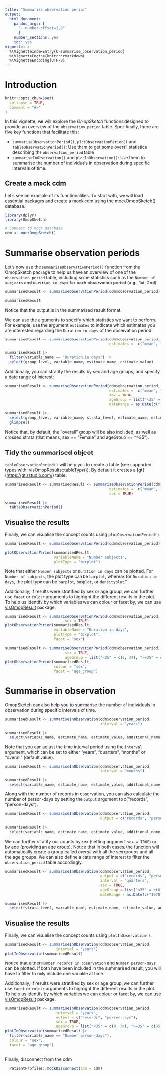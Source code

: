 ```yaml
---
title: "Summarise observation period"
output: 
  html_document:
    pandoc_args: [
      "--number-offset=1,0"
      ]
    number_sections: yes
    toc: yes
vignette: >
  %\VignetteIndexEntry{C-summarise_observation_period}
  %\VignetteEngine{knitr::rmarkdown}
  %\VignetteEncoding{UTF-8}
---
```


# Introduction

```r
knitr::opts_chunk$set(
  collapse = TRUE,
  comment = "#>"
)
```

In this vignette, we will explore the *OmopSketch* functions designed to provide an overview of the `observation_period` table. Specifically, there are five key functions that facilitate this:

-   `summariseObservationPeriod()`, `plotObservationPeriod()` and `tableObservationPeriod()`: Use them to get some overall statistics describing the `observation_period` table
-   `summariseInObservation()` and `plotInObservation()`: Use them to summarise the number of individuals in observation during specific intervals of time.

## Create a mock cdm

Let's see an example of its functionalities. To start with, we will load essential packages and create a mock cdm using the mockOmopSketch() database.

```r
library(dplyr)
library(OmopSketch)

# Connect to mock database
cdm <- mockOmopSketch()
```

# Summarise observation periods

Let's now use the `summariseObservationPeriod()` function from the OmopSketch package to help us have an overview of one of the `observation_period` table, including some statistics such as the `Number uf subjects` and `Duration in days` for each observation period (e.g., 1st, 2nd)

```r
summarisedResult <- summariseObservationPeriod(cdm$observation_period)

summarisedResult 
```

Notice that the output is in the summarised result format.

We can use the arguments to specify which statistics we want to perform. For example, use the argument `estimates` to indicate which estimates you are interested regarding the `Duration in days` of the observation period.

```r
summarisedResult <- summariseObservationPeriod(cdm$observation_period,
                                               estimates =  c("mean", "sd", "q05", "q95"))

summarisedResult |> 
  filter(variable_name == "Duration in days") |>
  select(group_level, variable_name, estimate_name, estimate_value)
```

Additionally, you can stratify the results by sex and age groups, and specify a date range of interest:

```r
summarisedResult <- summariseObservationPeriod(cdm$observation_period,
                                               estimates =  c("mean", "sd", "q05", "q95"),
                                               sex = TRUE,
                                               ageGroup = list("<35" = c(0, 34), ">=35" = c(35, Inf)), 
                                               dateRange = as.Date(c("1970-01-01", "2010-01-01")))

summarisedResult |> 
  select(group_level, variable_name, strata_level, estimate_name, estimate_value) |> 
  glimpse()
```

Notice that, by default, the "overall" group will be also included, as well as crossed strata (that means, sex == "Female" and ageGroup == "\>35").

## Tidy the summarised object

`tableObservationPeriod()` will help you to create a table (see supported types with: visOmopResults::tableType()). By default it creates a [gt] (<https://gt.rstudio.com/>) table.

```r
summarisedResult <- summarisedResult <- summariseObservationPeriod(cdm$observation_period,
                                               estimates =  c("mean", "sd", "q05", "q95"), 
                                               sex = TRUE)

summarisedResult |> 
  tableObservationPeriod()
```

## Visualise the results

Finally, we can visualise the concept counts using `plotObservationPeriod()`.

```r
summarisedResult <- summariseObservationPeriod(cdm$observation_period)  

plotObservationPeriod(summarisedResult, 
                      variableName = "Number subjects",
                      plotType = "barplot")

```

Note that either `Number subjects` or `Duration in days` can be plotted. For `Number of subjects`, the plot type can be `barplot`, whereas for `Duration in days`, the plot type can be `barplot`, `boxplot`, or `densityplot`."

Additionally, if results were stratified by sex or age group, we can further use `facet` or `colour` arguments to highlight the different results in the plot. To help us identify by which variables we can colour or facet by, we can use [visOmopResult](https://darwin-eu.github.io/visOmopResults/) package.

```r
summarisedResult <- summariseObservationPeriod(cdm$observation_period,
                           sex = TRUE)  
plotObservationPeriod(summarisedResult,
                      variableName = "Duration in days",
                      plotType = "boxplot",
                      facet = "sex")

summarisedResult <- summariseObservationPeriod(cdm$observation_period,
                           sex = TRUE,
                           ageGroup = list("<35" = c(0, 34), ">=35" = c(35, Inf))) 
plotObservationPeriod(summarisedResult,
                      colour = "sex", 
                      facet = "age_group")


```

# Summarise in observation

OmopSketch can also help you to summarise the number of individuals in observation during specific intervals of time.

```r
summarisedResult <- summariseInObservation(cdm$observation_period, 
                                           interval = "years")                                        

summarisedResult |>
  select(variable_name, estimate_name, estimate_value, additional_name, additional_level)
```

Note that you can adjust the time interval period using the `interval` argument, which can be set to either "years", "quarters", "months" or "overall" (default value).

```r
summarisedResult <- summariseInObservation(cdm$observation_period, 
                                           interval = "months")                                        

summarisedResult |>
  select(variable_name, estimate_name, estimate_value, additional_name, additional_level)
```

Along with the number of records in observation, you can also calculate the number of person-days by setting the `output` argument to c("records", "person-days").

```r
summarisedResult <- summariseInObservation(cdm$observation_period, 
                                           output = c("records", "person-days"))                                        

summarisedResult |>
  select(variable_name, estimate_name, estimate_value, additional_name, additional_level)
```

We can further stratify our counts by sex (setting argument `sex = TRUE`) or by age (providing an age group). Notice that in both cases, the function will automatically create a group called *overall* with all the sex groups and all the age groups. We can also define a date range of interest to filter the `observation_period` table accordingly.

```r
summarisedResult <- summariseInObservation(cdm$observation_period, 
                                           output = c("records", "person-days"),
                                           interval = "quarters",
                                           sex = TRUE, 
                                           ageGroup = list("<35" = c(0, 34), ">=35" = c(35, Inf)), 
                                           dateRange = as.Date(c("1970-01-01", "2010-01-01")))                                        

summarisedResult |>
  select(strata_level, variable_name, estimate_name, estimate_value, additional_name, additional_level)
```

## Visualise the results

Finally, we can visualise the concept counts using `plotInObservation()`.

```r
summarisedResult <- summariseInObservation(cdm$observation_period, 
                       interval = "years")  
plotInObservation(summarisedResult)

```

Notice that either `Number records in observation` and `Number person-days` can be plotted. If both have been included in the summarised result, you will have to filter to only include one variable at time.

Additionally, if results were stratified by sex or age group, we can further use `facet` or `colour` arguments to highlight the different results in the plot. To help us identify by which variables we can colour or facet by, we can use [visOmopResult](https://darwin-eu.github.io/visOmopResults/) package.

```r
summarisedResult <- summariseInObservation(cdm$observation_period, 
                       interval = "years",
                       output = c("records", "person-days"),
                       sex = TRUE,
                       ageGroup = list("<35" = c(0, 34), ">=35" = c(35, Inf))) 
plotInObservation(summarisedResult |> 
  filter(variable_name == "Number person-days"),
  colour = "sex", 
  facet = "age_group")
  
```


Finally, disconnect from the cdm

```r
  PatientProfiles::mockDisconnect(cdm = cdm)
```
